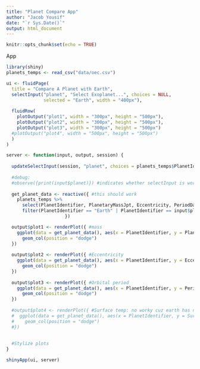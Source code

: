 ```yaml
---
title: "Planet Compare App"
author: "Jacob Yousif"
date: "`r Sys.Date()`"
output: html_document
---
```


```r
knitr::opts_chunk$set(echo = TRUE)
```

App
```r
library(shiny)
planets_temps <- read_csv("data/oec.csv")

ui <- fluidPage(
  title = "Compare A Planet with Earth",
  selectInput("planet", "Select Exoplanet...", choices = NULL, 
              selected = "Earth", width = "400px"),
  
  fluidRow(
    plotOutput("plot1", width = "300px", height = "500px"),
    plotOutput("plot2", width = "300px", height = "500px"),
    plotOutput("plot3", width = "300px", height = "500px")
  #plotOutput("plot4", width = "500px", height = "500px")
  )
)

server <- function(input, output, session) {
  
  updateSelectInput(session, "planet", choices = planets_temps$PlanetIdentifier) #had to use this because selectInput had a large number of choices
  
  #debug:
  #observe({print(input$planet)}) #indicates whether selectInput is working
  
  get_planet_data <- reactive({ #this should work
    planets_temps %>% 
      select(PlanetIdentifier, PlanetaryMassJpt, Eccentricity, PeriodDays, SurfaceTempK) %>% 
      filter(PlanetIdentifier == "Earth" | PlanetIdentifier == input$planet)
                      }) 

  output$plot1 <- renderPlot({ #mass
    ggplot(data = get_planet_data(), aes(x = PlanetIdentifier, y = PlanetaryMassJpt, group = PlanetIdentifier)) +
      geom_col(position = "dodge")
  })
  
  output$plot2 <- renderPlot({ #Eccentricity
    ggplot(data = get_planet_data(), aes(x = PlanetIdentifier, y = Eccentricity, group = PlanetIdentifier)) +
      geom_col(position = "dodge")
  })
  
  output$plot3 <- renderPlot({ #Orbital period
    ggplot(data = get_planet_data(), aes(x = PlanetIdentifier, y = PeriodDays, group = PlanetIdentifier)) +
      geom_col(position = "dodge")
  })
  
  #output$plot4 <- renderPlot({ #Surface temp: no worky cuz earth has na
  #  ggplot(data = get_planet_data(), aes(x = PlanetIdentifier, y = SurfaceTempK, group = PlanetIdentifier)) +
  #    geom_col(position = "dodge")
  #})
  
  
  #Stylize plots
}

shinyApp(ui, server)
```
